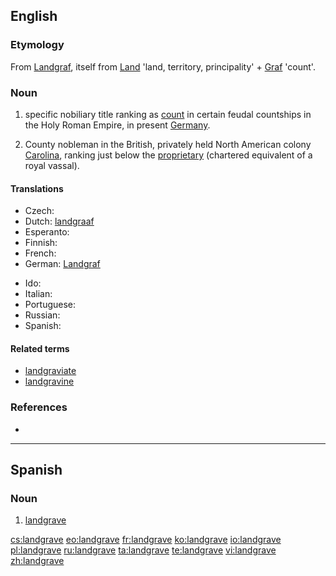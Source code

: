 ==English==
{{wikipedia}}

===Etymology===
From {{etyl|de}} [[Landgraf]], itself from [[Land]] 'land, territory, principality' + [[Graf]] 'count'.

===Noun===
{{en-noun}}

# {{rare}} specific nobiliary title ranking as [[count]] in certain feudal countships in the Holy Roman Empire, in present [[Germany]].
# County nobleman in the British, privately held North American colony [[Carolina]], ranking just below the [[proprietary]] (chartered equivalent of a royal vassal).

====Translations====
{{trans-top|renderings of Landgraf}}
* Czech: {{t-|cs|lankrabě|m}}
* Dutch: [[landgraaf]] {{m}}
* Esperanto: {{t-|eo|landgrafo}}
* Finnish: {{t-|fi|maakreivi}}
* French: {{t+|fr|landgrave|m}}
* German: [[Landgraf]] {{m}}
{{trans-mid}}
* Ido: {{t+|io|landgravo}}
* Italian: {{t-|it|langravio|m}}
* Portuguese: {{t-|pt|landegrave|m}}
* Russian: {{t+|ru|ландграф|sc=Cyrl}}
* Spanish: {{t-|es|landgrave|m}}
{{trans-bottom}}

{{trans-top|county nobleman in the British colony Carolina}}
{{trans-mid}}
{{trans-bottom}}

====Related terms====
* [[landgraviate]]
* [[landgravine]]

===References===
* {{R:Websters}}

----

==Spanish==
{{wikipedia|lang=es}}

===Noun===
{{es-noun|m|pl=landgraves}}

# [[#English|landgrave]]

[[cs:landgrave]]
[[eo:landgrave]]
[[fr:landgrave]]
[[ko:landgrave]]
[[io:landgrave]]
[[pl:landgrave]]
[[ru:landgrave]]
[[ta:landgrave]]
[[te:landgrave]]
[[vi:landgrave]]
[[zh:landgrave]]